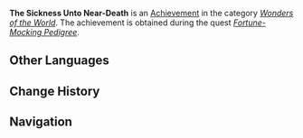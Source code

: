 {{Achievement Infobox
|id           = 84093
|order id     = 5072
|category     = Wonders of the World
|description  = Create the medicine that will bring hope.
|requirements = Earned during "[[Fortune-Mocking Pedigree]]."
|primogems    = 5
|type         = Quest
|hidden       = 1
|quest        = Caribert
}}
'''The Sickness Unto Near-Death''' is an [[Achievement]] in the category ''[[Wonders of the World]]''. The achievement is obtained during the quest ''[[Fortune-Mocking Pedigree]]''.

==Other Languages==
{{Other Languages
|en      = The Sickness Unto Near-Death
|zhs     = 尚未致死的疾病
|zhs_rm  = Shàngwèi Zhìsǐ de Jíbìng
|zht     = 尚未致死的疾病
|zht_rm  = Shàngwèi Zhìsǐ de Jíbìng
|zh_tl   = 
|ja      = 未だ死に至らぬ病
|ja_rm   = Mada Shi ni Itaranu Yamai{{Assumed}}
|ja_tl   = The Sickness That Isn't Yet Fatal
|ko      = 아직 치명적이지 않은 질병
|ko_tl   = The Sickness That Isn't Yet Fatal
|es      = Experiencia cercana a la muerte
|es_tl   = Near-Death Experience
|fr      = Expérience de mort imminente
|fr_tl   = Experience of Near-Death
|ru      = Ещё не смертельная болезнь
|ru_tl   = Not-Yet-Terminal Sickness
|th      = โรคภัยที่ยังไม่ถึงแก่ความตาย
|th_rm   = 
|th_tl   = 
|vi      = Căn Bệnh Chưa Đến Mức Chí Tử
|vi_tl   = 
|de      = Halbtot vor Krankheit
|de_tl   = 
|id      = Sakit Sampai Sekarat
|id_tl   = Sick Until Dying
|pt      = A Doença da Quase Morte
|pt_tl   = 
|tr      = Ölümcül Hastalık
|tr_tl   = 
|it      = Malattie quasi fatali
|it_tl   = Near-Fatal Diseases
}}

==Change History==
{{Change History|3.5}}
<!--
==References==
{{Reflist}}
-->
==Navigation==
{{Achievement Navbox}}